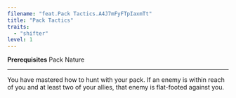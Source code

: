 ```yaml
---
filename: "feat.Pack Tactics.A4J7mFyFTpIaxmTt"
title: "Pack Tactics"
traits:
  - "shifter"
level: 1
---
```


**Prerequisites** Pack Nature

---

You have mastered how to hunt with your pack. If an enemy is within reach of you and at least two of your allies, that enemy is flat-footed against you.